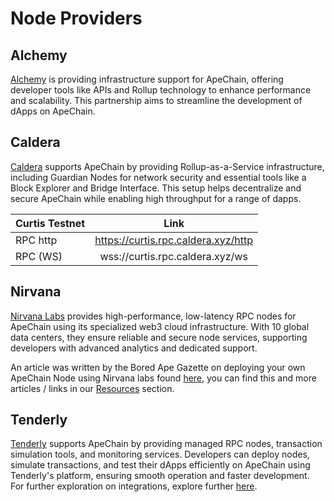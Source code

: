 
# Node Providers

## Alchemy

[Alchemy](https://www.alchemy.com/) is providing infrastructure support for ApeChain, offering developer tools like APIs and Rollup technology to enhance performance and scalability. This partnership aims to streamline the development of dApps on ApeChain.


## Caldera

[Caldera](https://www.caldera.xyz/) supports ApeChain by providing Rollup-as-a-Service infrastructure, including Guardian Nodes for network security and essential tools like a Block Explorer and Bridge Interface. This setup helps decentralize and secure ApeChain while enabling high throughput for a range of dapps. 


| Curtis Testnet| Link |    
| :------------ | :---------: 
| RPC http | https://curtis.rpc.caldera.xyz/http |
| RPC (WS)| wss://curtis.rpc.caldera.xyz/ws | 


## Nirvana


[Nirvana Labs](https://nirvanalabs.io/nodes/apechain) provides high-performance, low-latency RPC nodes for ApeChain using its specialized web3 cloud infrastructure. With 10 global data centers, they ensure reliable and secure node services, supporting developers with advanced analytics and dedicated support​.

<Callout type="info"> An article was written by the Bored Ape Gazette on deploying your own ApeChain Node using Nirvana labs found [here](https://www.theboredapegazette.com/post/apecoin-dao-contributors-can-set-up-their-own-apechain-nodes-in-just-five-easy-steps-find-out-more), you can find this and more articles / links in our [Resources](https://docs.apechain.com/Resources) section.</Callout>



## Tenderly

[Tenderly](https://tenderly.co/) supports ApeChain by providing managed RPC nodes, transaction simulation tools, and monitoring services. Developers can deploy nodes, simulate transactions, and test their dApps efficiently on ApeChain using Tenderly's platform, ensuring smooth operation and faster development​.
For further exploration on integrations, explore further [here](https://docs.tenderly.co/node/rpc-reference/apechain).